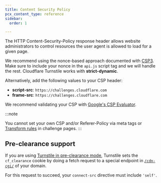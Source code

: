 ```yaml
---
title: Content Security Policy
pcx_content_type: reference
sidebar:
  order: 1

---
```


The HTTP Content-Security-Policy response header allows website administrators to control resources the user agent is allowed to load for a given page.

We recommend using the nonce-based approach documented with [CSP3](https://w3c.github.io/webappsec-csp/#framework-directive-source-list). Make sure to include your nonce in the `api.js` script tag and we will handle the rest. Cloudflare Turnstile works with **strict-dynamic**.

Alternatively, add the following values to your CSP header:

- **script-src**: `https://challenges.cloudflare.com`
- **frame-src**: `https://challenges.cloudflare.com`

We recommend validating your CSP with [Google's CSP Evaluator](https://csp-evaluator.withgoogle.com/).

:::note

You cannot set your own CSP and/or Referer-Policy via meta tags or [Transform rules](/rules/transform/) in challenge pages.
:::

## Pre-clearance support

If you are using [Turnstile in pre-clearance mode](/turnstile/concepts/pre-clearance-support/), Turnstile sets the `cf_clearance` cookie by doing a fetch request to a special endpoint in [`/cdn-cgi/`](/fundamentals/reference/cdn-cgi-endpoint/) of your domain.

For this request to succeed, your `connect-src` directive must include `'self'`.
